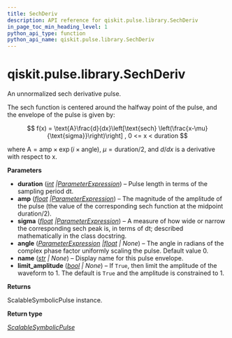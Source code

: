 ```yaml
---
title: SechDeriv
description: API reference for qiskit.pulse.library.SechDeriv
in_page_toc_min_heading_level: 1
python_api_type: function
python_api_name: qiskit.pulse.library.SechDeriv
---
```


<span id="qiskit-pulse-library-sechderiv" />

# qiskit.pulse.library.SechDeriv

<Function id="qiskit.pulse.library.SechDeriv" name="SechDeriv" isDedicatedPage={true} github="https://github.com/qiskit/qiskit/tree/stable/0.25/qiskit/pulse/library/symbolic_pulses.py" signature="qiskit.pulse.library.SechDeriv(duration, amp, sigma, angle=0.0, name=None, limit_amplitude=None)">
  An unnormalized sech derivative pulse.

  The sech function is centered around the halfway point of the pulse, and the envelope of the pulse is given by:

  $$
  f(x) = \text{A}\frac{d}{dx}\left[\text{sech}
      \left(\frac{x-\mu}{\text{sigma}}\right)\right]  ,  0 <= x < duration
  $$

  where $\text{A} = \text{amp} \times\exp\left(i\times\text{angle}\right)$, $\mu=\text{duration}/2$, and $d/dx$ is a derivative with respect to x.

  **Parameters**

  *   **duration** ([*int*](https://docs.python.org/3/library/functions.html#int "(in Python v3.12)")  *|*[*ParameterExpression*](qiskit.circuit.ParameterExpression "qiskit.circuit.parameterexpression.ParameterExpression")) – Pulse length in terms of the sampling period dt.
  *   **amp** ([*float*](https://docs.python.org/3/library/functions.html#float "(in Python v3.12)")  *|*[*ParameterExpression*](qiskit.circuit.ParameterExpression "qiskit.circuit.parameterexpression.ParameterExpression")) – The magnitude of the amplitude of the pulse (the value of the corresponding sech function at the midpoint duration/2).
  *   **sigma** ([*float*](https://docs.python.org/3/library/functions.html#float "(in Python v3.12)")  *|*[*ParameterExpression*](qiskit.circuit.ParameterExpression "qiskit.circuit.parameterexpression.ParameterExpression")) – A measure of how wide or narrow the corresponding sech peak is, in terms of dt; described mathematically in the class docstring.
  *   **angle** ([*ParameterExpression*](qiskit.circuit.ParameterExpression "qiskit.circuit.parameterexpression.ParameterExpression")  *|*[*float*](https://docs.python.org/3/library/functions.html#float "(in Python v3.12)") *| None*) – The angle in radians of the complex phase factor uniformly scaling the pulse. Default value 0.
  *   **name** ([*str*](https://docs.python.org/3/library/stdtypes.html#str "(in Python v3.12)") *| None*) – Display name for this pulse envelope.
  *   **limit\_amplitude** ([*bool*](https://docs.python.org/3/library/functions.html#bool "(in Python v3.12)") *| None*) – If `True`, then limit the amplitude of the waveform to 1. The default is `True` and the amplitude is constrained to 1.

  **Returns**

  ScalableSymbolicPulse instance.

  **Return type**

  [*ScalableSymbolicPulse*](qiskit.pulse.library.ScalableSymbolicPulse "qiskit.pulse.library.symbolic_pulses.ScalableSymbolicPulse")
</Function>


